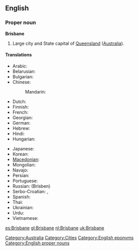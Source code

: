 ==English==

===Proper noun===
'''Brisbane'''

# Large city and State capital of [[Queensland]] ([[Australia]]).

====Translations====
{{trans-top|Capital of Queensland, Australia}}
* Arabic: {{t|ar|بريزبين|m|tr=briizbin}}
* Belarusian: {{t|be|Брысбен|m|tr=Brýsben|sc=Cyrl}}
* Bulgarian: {{t|bg|Бризбейн|m|tr=Brízbejn|sc=Cyrl}}
* Chinese:
*: Mandarin: {{t-|cmn|布里斯班|tr=Bùlǐsībān|sc=Hani}}
* Dutch: {{t+|nl|Brisbane}}
* Finnish: {{t-|fi|Brisbane}}
* French: {{t-|fr|Brisbane|m}}
* Georgian: {{t|ka|ბრიზბენი|tr=brizbeni|sc=Geor}}
* German: {{t-|de|Brisbane|n}}
* Hebrew: {{t|he|בריזביין|sc=Hebr}}
* Hindi: {{t|hi|ब्रिस्बेन|tr=brisben|sc=Deva}}
* Hungarian: {{t-|hu|Brisbane}}
{{trans-mid}}
* Japanese: {{t|ja|ブリスベン|tr=Burisuben}}
* Korean: {{t|ko|브리즈번|tr=Beurijeubeon|sc=Kore}}
* [[Macedonian]]: {{t|mk|Бризбејн|m|tr=Brízbejn|sc=Cyrl}}
* Mongolian: {{t|mn|Брисбэн|tr=Brísben|sc=Cyrl}}
* Navajo: {{tø|nv|Biisbané}}
* Persian: {{t|fa|بریزبن|sc=fa-Arab}}
* Portuguese: {{t-|pt|Brisbane|m}}
* Russian: {{t|ru|Брисбен|m}} (Brísben)
* Serbo-Croatian: {{t|sh|Бризбејн|m|sc=Cyrl}},  {{t|sh|Brisbane|m}}
* Spanish: {{t+|es|Brisbane|m}}
* Thai: {{t|th|บริสเบน|sc=Thai}}
* Ukrainian: {{t|uk|Брісбен|m|tr=Brísben|sc=Cyrl}}
* Urdu: {{t|ur|برسبین|tr=brisben|sc=ur-Arab}}
* Vietnamese: {{t|vi|Brisbane}}
{{trans-bottom}}

[[Category:Australia]]
[[Category:Cities]]
[[Category:English eponyms]]
[[Category:English proper nouns]]

[[es:Brisbane]]
[[gl:Brisbane]]
[[nl:Brisbane]]
[[uk:Brisbane]]